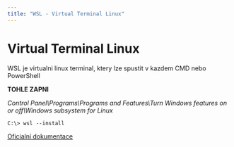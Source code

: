 ```yaml
---
title: "WSL - Virtual Terminal Linux"
---
```


# Virtual Terminal Linux
WSL je virtualni linux terminal, ktery lze spustit v kazdem CMD nebo PowerShell

**TOHLE ZAPNI**

<DescriptionImage src="/img/opsimg/subsystem.png"></DescriptionImage>


*Control Panel\Programs\Programs and Features\Turn Windows features on or off\Windows subsystem for Linux*

```shell title="Instalace"
C:\> wsl --install
```

[Oficialní dokumentace](https://learn.microsoft.com/en-us/windows/wsl/)

